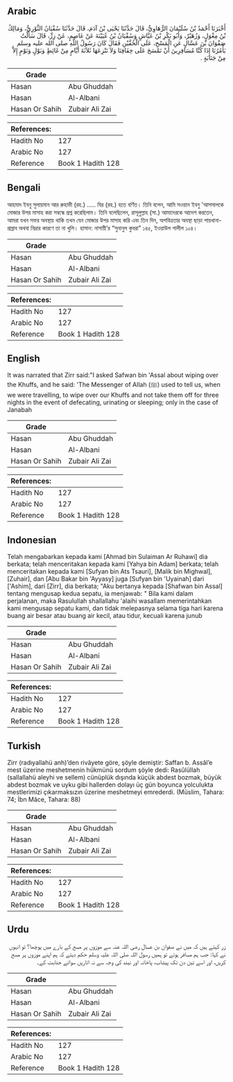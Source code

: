 ## Arabic


<div dir="rtl" lang="ar" style={{fontSize:'larger',backgroundColor:'#f8f9fa',padding:20}}>
أَخْبَرَنَا أَحْمَدُ بْنُ سُلَيْمَانَ الرُّهَاوِيُّ، قَالَ حَدَّثَنَا يَحْيَى بْنُ آدَمَ، قَالَ حَدَّثَنَا سُفْيَانُ الثَّوْرِيُّ، وَمَالِكُ بْنُ مِغْوَلٍ، وَزُهَيْرٌ، وَأَبُو بَكْرِ بْنُ عَيَّاشٍ وَسُفْيَانُ بْنُ عُيَيْنَةَ عَنْ عَاصِمٍ، عَنْ زِرٍّ، قَالَ سَأَلْتُ صَفْوَانَ بْنَ عَسَّالٍ عَنِ الْمَسْحِ، عَلَى الْخُفَّيْنِ فَقَالَ كَانَ رَسُولُ اللَّهِ صلى الله عليه وسلم يَأْمُرُنَا إِذَا كُنَّا مُسَافِرِينَ أَنْ نَمْسَحَ عَلَى خِفَافِنَا وَلاَ نَنْزِعَهَا ثَلاَثَةَ أَيَّامٍ مِنْ غَائِطٍ وَبَوْلٍ وَنَوْمٍ إِلاَّ مِنْ جَنَابَةٍ ‏.‏
</div>
<div style={{backgroundColor:'#f8f9fa',padding:20, marginBottom: 10}}><table> <thead> <tr> <th>Grade</th> <th></th> </tr> </thead> <tbody> <tr><td>Hasan</td><td>Abu Ghuddah</td></tr><tr><td>Hasan</td><td>Al-Albani</td></tr><tr><td>Hasan Or Sahih</td><td>Zubair Ali Zai</td></tr></tbody></table><table> <thead> <tr> <th>References:</th> <th></th> </tr> </thead> <tbody><tr><td>Hadith No</td><td>127</td></tr><tr><td>Arabic No</td><td>127</td></tr><tr><td>Reference</td><td>Book 1 Hadith 128</td></tr></tbody></table></div>

## Bengali


<div dir="ltr" lang="bn" style={{fontSize:'larger',backgroundColor:'#f8f9fa',padding:20}}>
আহমাদ ইবনু সুলায়মান আর রুহাভী (রহ.) ..... যির (রহ.) হতে বর্ণিত। তিনি বলেন, আমি সওয়ান ইবনু 'আসসালকে মোজার উপর মাসাহ করা সম্বন্ধে প্রশ্ন করেছিলাম। তিনি বলেছিলেন, রাসূলুল্লাহ (সা.) আমাদেরকে আদেশ করতেন, আমরা যখন সফর অবস্থায় থাকি তখন যেন মোজার উপর মাসাহ করি এবং তিন দিন, অপবিত্রতার অবস্থা ছাড়া পায়খানা-প্রস্রাব অথবা নিদ্রার কারণে তা না খুলি। হাসান: নাসায়ী’র “সুনানুল কুবরা” ১৪৫, ইওয়াউল গালীল ১০৪।
</div>
<div style={{backgroundColor:'#f8f9fa',padding:20, marginBottom: 10}}><table> <thead> <tr> <th>Grade</th> <th></th> </tr> </thead> <tbody> <tr><td>Hasan</td><td>Abu Ghuddah</td></tr><tr><td>Hasan</td><td>Al-Albani</td></tr><tr><td>Hasan Or Sahih</td><td>Zubair Ali Zai</td></tr></tbody></table><table> <thead> <tr> <th>References:</th> <th></th> </tr> </thead> <tbody><tr><td>Hadith No</td><td>127</td></tr><tr><td>Arabic No</td><td>127</td></tr><tr><td>Reference</td><td>Book 1 Hadith 128</td></tr></tbody></table></div>

## English


<div dir="ltr" lang="en" style={{fontSize:'larger',backgroundColor:'#f8f9fa',padding:20}}>
It was narrated that Zirr said:"I asked Safwan bin 'Assal about wiping over the Khuffs, and he said: 'The Messenger of Allah (ﷺ) used to tell us, when we were travelling, to wipe over our Khuffs and not take them off for three nights in the event of defecating, urinating or sleeping; only in the case of Janabah
</div>
<div style={{backgroundColor:'#f8f9fa',padding:20, marginBottom: 10}}><table> <thead> <tr> <th>Grade</th> <th></th> </tr> </thead> <tbody> <tr><td>Hasan</td><td>Abu Ghuddah</td></tr><tr><td>Hasan</td><td>Al-Albani</td></tr><tr><td>Hasan Or Sahih</td><td>Zubair Ali Zai</td></tr></tbody></table><table> <thead> <tr> <th>References:</th> <th></th> </tr> </thead> <tbody><tr><td>Hadith No</td><td>127</td></tr><tr><td>Arabic No</td><td>127</td></tr><tr><td>Reference</td><td>Book 1 Hadith 128</td></tr></tbody></table></div>

## Indonesian


<div dir="ltr" lang="id" style={{fontSize:'larger',backgroundColor:'#f8f9fa',padding:20}}>
Telah mengabarkan kepada kami [Ahmad bin Sulaiman Ar Ruhawi] dia berkata; telah menceritakan kepada kami [Yahya bin Adam] berkata; telah menceritakan kepada kami [Sufyan bin Ats Tsauri], [Malik bin Mighwal], [Zuhair], dan [Abu Bakar bin 'Ayyasy] juga [Sufyan bin 'Uyainah] dari ['Ashim], dari [Zirr], dia berkata; "Aku bertanya kepada [Shafwan bin Assal] tentang mengusap kedua sepatu, ia menjawab: " Bila kami dalam perjalanan, maka Rasulullah shallallahu 'alaihi wasallam memerintahkan kami mengusap sepatu kami, dan tidak melepasnya selama tiga hari karena buang air besar atau buang air kecil, atau tidur, kecuali karena junub
</div>
<div style={{backgroundColor:'#f8f9fa',padding:20, marginBottom: 10}}><table> <thead> <tr> <th>Grade</th> <th></th> </tr> </thead> <tbody> <tr><td>Hasan</td><td>Abu Ghuddah</td></tr><tr><td>Hasan</td><td>Al-Albani</td></tr><tr><td>Hasan Or Sahih</td><td>Zubair Ali Zai</td></tr></tbody></table><table> <thead> <tr> <th>References:</th> <th></th> </tr> </thead> <tbody><tr><td>Hadith No</td><td>127</td></tr><tr><td>Arabic No</td><td>127</td></tr><tr><td>Reference</td><td>Book 1 Hadith 128</td></tr></tbody></table></div>

## Turkish


<div dir="ltr" lang="tr" style={{fontSize:'larger',backgroundColor:'#f8f9fa',padding:20}}>
Zirr (radıyallahü anh)’den rivâyete göre, şöyle demiştir: Saffan b. Assâl’e mest üzerine meshetmenin hükmünü sordum şöyle dedi: Rasûlüllah (sallallahü aleyhi ve sellem) cünüplük dışında küçük abdest bozmak, büyük abdest bozmak ve uyku gibi hallerden dolayı üç gün boyunca yolculukta mestlerimizi çıkarmaksızın üzerine meshetmeyi emrederdi. (Müslim, Tahara: 74; İbn Mâce, Tahara: 88)
</div>
<div style={{backgroundColor:'#f8f9fa',padding:20, marginBottom: 10}}><table> <thead> <tr> <th>Grade</th> <th></th> </tr> </thead> <tbody> <tr><td>Hasan</td><td>Abu Ghuddah</td></tr><tr><td>Hasan</td><td>Al-Albani</td></tr><tr><td>Hasan Or Sahih</td><td>Zubair Ali Zai</td></tr></tbody></table><table> <thead> <tr> <th>References:</th> <th></th> </tr> </thead> <tbody><tr><td>Hadith No</td><td>127</td></tr><tr><td>Arabic No</td><td>127</td></tr><tr><td>Reference</td><td>Book 1 Hadith 128</td></tr></tbody></table></div>

## Urdu


<div dir="rtl" lang="ur" style={{fontSize:'larger',backgroundColor:'#f8f9fa',padding:20}}>
زر کہتے ہیں کہ میں نے صفوان بن عسال رضی اللہ عنہ سے موزوں پر مسح کے بارے میں پوچھا؟ تو انہوں نے کہا: جب ہم مسافر ہوتے تو ہمیں رسول اللہ صلی اللہ علیہ وسلم حکم دیتے کہ ہم اپنے موزوں پر مسح کریں، اور اسے تین دن تک پیشاب، پاخانہ اور نیند کی وجہ سے نہ اتاریں سوائے جنابت کے۔
</div>
<div style={{backgroundColor:'#f8f9fa',padding:20, marginBottom: 10}}><table> <thead> <tr> <th>Grade</th> <th></th> </tr> </thead> <tbody> <tr><td>Hasan</td><td>Abu Ghuddah</td></tr><tr><td>Hasan</td><td>Al-Albani</td></tr><tr><td>Hasan Or Sahih</td><td>Zubair Ali Zai</td></tr></tbody></table><table> <thead> <tr> <th>References:</th> <th></th> </tr> </thead> <tbody><tr><td>Hadith No</td><td>127</td></tr><tr><td>Arabic No</td><td>127</td></tr><tr><td>Reference</td><td>Book 1 Hadith 128</td></tr></tbody></table></div>